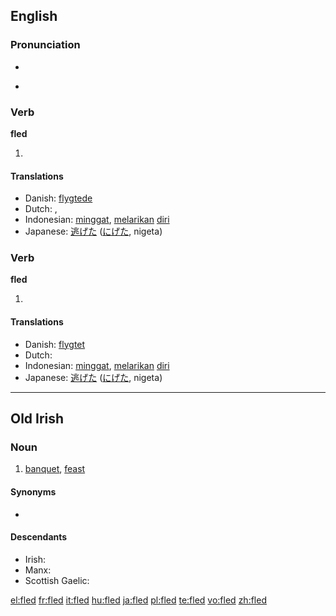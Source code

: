 ==English==

===Pronunciation===
* {{IPA|/'flεd/}}
* {{audio|en-us-fled.ogg|Audio (US)}}
*: {{rhymes|ɛd}}

===Verb===
'''fled'''

# {{simple past of|[[flee]]}}

====Translations====
* Danish: [[flygtede]]
* Dutch: {{t-|nl|vluchtte}}, {{t-|nl|vluchtten}}
* Indonesian: [[minggat]], [[lari|melarikan]] [[diri]]
* Japanese: [[逃げた]] ([[にげた]], nigeta)

===Verb===
'''fled'''

# {{past participle of|[[flee]]}}

====Translations====
* Danish: [[flygtet]]
* Dutch: {{t+|nl|gevlucht}}
* Indonesian: [[minggat]], [[lari|melarikan]] [[diri]]
* Japanese: [[逃げた]] ([[にげた]], nigeta)

----

==Old Irish==

===Noun===
{{infl|sga|noun}} {{g|Old Irish}}

# [[banquet]], [[feast]]

====Synonyms====
* {{l|sga|feis}}

====Descendants====
* Irish: {{l|ga|fleá}}
* Manx: {{l|gv|fleah}}
* Scottish Gaelic: {{l|gd|fleadh}}

[[el:fled]]
[[fr:fled]]
[[it:fled]]
[[hu:fled]]
[[ja:fled]]
[[pl:fled]]
[[te:fled]]
[[vo:fled]]
[[zh:fled]]